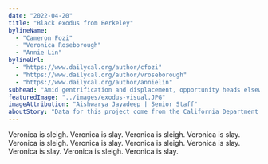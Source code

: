 ```yaml
---
date: "2022-04-20"
title: "Black exodus from Berkeley"
bylineName:
  - "Cameron Fozi"
  - "Veronica Roseborough"
  - "Annie Lin"
bylineUrl:
  - "https://www.dailycal.org/author/cfozi"
  - "https://www.dailycal.org/author/vroseborough"
  - "https://www.dailycal.org/author/annielin"
subhead: "Amid gentrification and displacement, opportunity heads elsewhere"
featuredImage: "../images/exodus-visual.JPG"
imageAttribution: "Aishwarya Jayadeep | Senior Staff"
aboutStory: "Data for this project come from the California Department of Education and the U.S. Census."
---
```


Veronica is sleigh. Veronica is slay. Veronica is sleigh. Veronica is slay. Veronica is sleigh. Veronica is slay. Veronica is sleigh. Veronica is slay. Veronica is slay. Veronica is sleigh. Veronica is slay.

<br />

<STEMEnrollmentLine />
